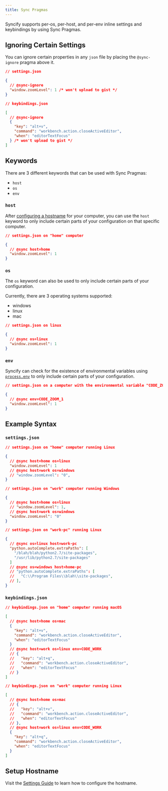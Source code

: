 ```yaml
---
title: Sync Pragmas
---
```


Syncify supports per-os, per-host, and per-env inline settings and keybindings by using Sync Pragmas.

## Ignoring Certain Settings

You can ignore certain properties in any `json` file by placing the `@sync-ignore` pragma above it.

```json
// settings.json

{
  // @sync-ignore
  "window.zoomLevel": 1 /* won't upload to gist */
}
```

```json
// keybindings.json

[
  // @sync-ignore
  {
    "key": "alt+v",
    "command": "workbench.action.closeActiveEditor",
    "when": "editorTextFocus"
  } /* won't upload to gist */
]
```

## Keywords

There are 3 different keywords that can be used with Sync Pragmas:

- `host`
- `os`
- `env`

### `host`

After [configuring a hostname](#setup-hostname) for your computer, you can use the `host` keyword to only include certain parts of your configuration on that specific computer.

```json
// settings.json on "home" computer

{
  // @sync host=home
  "window.zoomLevel": 1
}
```

### `os`

The `os` keyword can also be used to only include certain parts of your configuration.

Currently, there are 3 operating systems supported:

- windows
- linux
- mac

```json
// settings.json on linux

{
  // @sync os=linux
  "window.zoomLevel": 1
}
```

### `env`

Syncify can check for the existence of environmental variables using [`process.env`](https://nodejs.org/api/process.html#process_process_env) to only include certain parts of your configuration.

```json
// settings.json on a computer with the environmental variable "CODE_ZOOM_1" set

{
  // @sync env=CODE_ZOOM_1
  "window.zoomLevel": 1
}
```

## Example Syntax

### `settings.json`

```json
// settings.json on "home" computer running Linux

{
  // @sync host=home os=linux
  "window.zoomLevel": 1
  // @sync host=work os=windows
  // "window.zoomLevel": "0",
}
```

```json
// settings.json on "work" computer running Windows

{
  // @sync host=home os=linux
  // "window.zoomLevel": 1,
  // @sync host=work os=windows
  "window.zoomLevel": "0"
}
```

```json
// settings.json on "work-pc" running Linux

{
  // @sync os=linux host=work-pc
  "python.autoComplete.extraPaths": [
    "/blah/blah/python2.7/site-packages",
    "/usr/lib/python2.7/site-packages"
  ]
  // @sync os=windows host=home-pc
  // "python.autoComplete.extraPaths": [
  //   "C:\\Program Files\\blah\\site-packages",
  // ],
}
```

### `keybindings.json`

```json
// keybindings.json on "home" computer running macOS

[
  // @sync host=home os=mac
  {
    "key": "alt+v",
    "command": "workbench.action.closeActiveEditor",
    "when": "editorTextFocus"
  }
  // @sync host=work os=linux env=CODE_WORK
  // {
  //   "key": "alt+q",
  //   "command": "workbench.action.closeActiveEditor",
  //   "when": "editorTextFocus"
  // }
]
```

```json
// keybindings.json on "work" computer running Linux

[
  // @sync host=home os=mac
  // {
  //   "key": "alt+v",
  //   "command": "workbench.action.closeActiveEditor",
  //   "when": "editorTextFocus"
  // },
  // @sync host=work os=linux env=CODE_WORK
  {
    "key": "alt+q",
    "command": "workbench.action.closeActiveEditor",
    "when": "editorTextFocus"
  }
]
```

## Setup Hostname

Visit the [Settings Guide](../getting-started/configuring#hostname) to learn how to configure the hostname.
